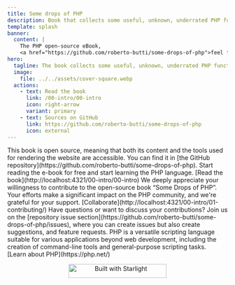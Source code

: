 ```yaml
---
title: Some drops of PHP
description: Book that collects some useful, unknown, underrated PHP functions or stuff discovered, used, and learned during PHP daily use.
template: splash
banner:
  content: |
    The PHP open-source eBook,
    <a href="https://github.com/roberto-butti/some-drops-of-php">feel free to contribute adding or reviewing content</a>
hero:
  tagline: The book collects some useful, unknown, underrated PHP functions discovered and learned while using PHP daily.
  image:
    file: ../../assets/cover-square.webp
  actions:
    - text: Read the book
      link: /00-intro/00-intro
      icon: right-arrow
      variant: primary
    - text: Sources on GitHub
      link: https://github.com/roberto-butti/some-drops-of-php
      icon: external
---
```



<CardGrid >
	<Card title="Open Source" icon="open-book">
		This book is open source, meaning that both its content and the tools used for rendering the website are accessible. You can find it in [the GitHub repository](https://github.com/roberto-butti/some-drops-of-php).
	</Card>
	<Card title="Learn PHP functions" icon="rocket">
		Start reading the e-book for free and start learning the PHP language.
    [Read the book](http://localhost:4321/00-intro/00-intro)
	</Card>
	<Card title="Collaborate" icon="document">
		We deeply appreciate your willingness to contribute to the open-source book “Some Drops of PHP”. Your efforts make a significant impact on the PHP community, and we're grateful for your support.
    [Collaborate](http://localhost:4321/00-intro/01-contributing/)
	</Card>
	<Card title="Join the Conversation" icon="puzzle">
		Have questions or want to discuss your contributions? Join us on the [repository issue section](https://github.com/roberto-butti/some-drops-of-php/issues), where you can create issues but also create suggestions, and feature requests.
	</Card>
</CardGrid>

<AboutBlock title="This book is about PHP">
PHP is a versatile scripting language suitable for various applications beyond web development, including the creation of command-line tools and general-purpose scripting tasks.
<br/>
[Learn about PHP](https://php.net/)

</AboutBlock>

<p align="center">
<a href="https://starlight.astro.build"><img src="https://astro.badg.es/v2/built-with-starlight/small.svg" alt="Built with Starlight" width="224" height="32" /></a>
</p>